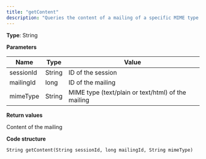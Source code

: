 ```yaml
---
title: "getContent"
description: "Queries the content of a mailing of a specific MIME type in Optimizely Campaign."
---
```


**Type**: String

**Parameters**

| Name      | Type   | Value                                              |
| --------- | ------ | -------------------------------------------------- |
| sessionId | String | ID of the session                                  |
| mailingId | long   | ID of the mailing                                  |
| mimeType  | String | MIME type (text/plain or text/html) of the mailing |

**Return values**

Content of the mailing

**Code structure**

`String getContent(String sessionId, long mailingId, String mimeType)
`